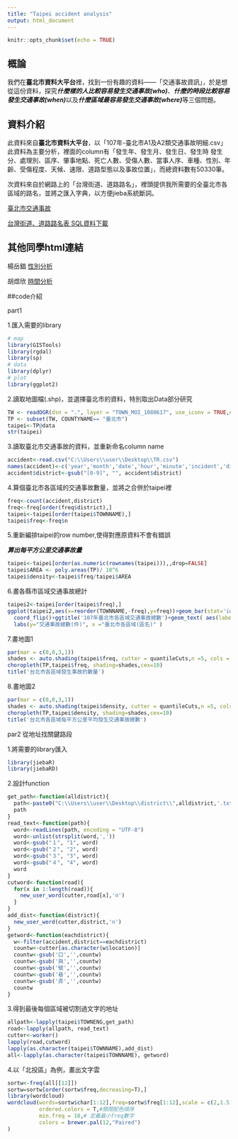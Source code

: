 ```yaml
---
title: "Taipei accident analysis"
output: html_document
---
```


```r
knitr::opts_chunk$set(echo = TRUE)
```

## 概論

我們在**臺北市資料大平台**裡，找到一份有趣的資料——「交通事故資訊」，於是想從這份資料，探究***什麼樣的人比較容易發生交通事故(who)***、***什麼的時段比較容易發生交通事故(when)***以及***什麼區域最容易發生交通事故(where)***等三個問題。

## 資料介紹

此資料來自**臺北市資料大平台**，以「107年-臺北市A1及A2類交通事故明細.csv」此資料為主要分析，裡面的column有「發生年、發生月、發生日、發生時	發生分、處理別、區序、肇事地點、死亡人數、受傷人數、當事人序、車種、性別、年齡、受傷程度、天候、速限、道路型態以及事故位置」，而總資料數有50330筆。

次資料來自於網路上的「台灣街道、道路路名」，裡頭提供我所需要的全臺北市各區域的路名，並將之匯入字典，以方便jieba系統斷詞。

[臺北市交通事故](https://data.taipei/#/dataset/detail?id=2f238b4f-1b27-4085-93e9-d684ef0e2735)

[台灣街道、道路路名表 SQL資料下載](http://blog.davidou.org/archives/583)


## 其他同學html連結

楊岳錩
[性別分析](https://cinnyhu.github.io/Class/Week3/wwww.html)

胡煜欣
[時間分析](https://cinnyhu.github.io/Class/Week3/wwww.html)





##code介紹

part1

1.匯入需要的library
```r
# map
library(GISTools)
library(rgdal)
library(sp)
# data
library(dplyr)
# plot
library(ggplot2)
```


2.讀取地圖檔(.shp)，並選擇臺北市的資料，特別取出Data部分研究

```r
TW <- readOGR(dsn = ".", layer = "TOWN_MOI_1080617", use_iconv = TRUE,encoding="UTF-8") # 台灣村里界 (面資料)
TP <- subset(TW, COUNTYNAME== "臺北市") 
taipei<-TP@data
str(taipei)
```

3.讀取臺北市交通事故的資料，並重新命名column name

```r
accident<-read.csv("C:\\Users\\user\\Desktop\\TR.csv")
names(accident)<-c('year','month','date','hour','minute','incident','district','location','death','injured','order','type','sex','age','degree','weather','rate','road','accident_type')
accident$district<-gsub("[0-9]", "", accident$district)
```

4.算個臺北市各區域的交通事故數量，並將之合併於taipei裡

```r
freq<-count(accident,district)
freq<-freq[order(freq$district),]
taipei<-taipei[order(taipei$TOWNNAME),]
taipei$freq<-freq$n
```

5.重新編排taipei的row number,使得對應原資料不會有錯誤

***算出每平方公里交通事故量***

```r
taipei<-taipei[order(as.numeric(rownames(taipei))),,drop=FALSE]
taipei$AREA <- poly.areas(TP)/ 10^6
taipei$density<-taipei$freq/taipei$AREA
```

6.畫各縣市區域交通事故總計

```r
taipei2<-taipei[order(taipei$freq),]
ggplot(taipei2,aes(x=reorder(TOWNNAME,-freq),y=freq))+geom_bar(stat='identity',color='skyblue',fill='steelblue')+
  coord_flip()+ggtitle('107年臺北市各區域交通事故總數')+geom_text( aes(label =freq), color=('red'), size = 5)+
  labs(y="交通事故總數(件)", x ="臺北市各區域(區名)" )
```

7.畫地圖1

```r
par(mar = c(0,0,3,1)) 
shades <- auto.shading(taipei$freq, cutter = quantileCuts,n =5, cols = brewer.pal(5, "Reds"))
choropleth(TP,taipei$freq, shading=shades,cex=10) 
title('台北市各區域發生事故的數量')
```

8.畫地圖2

```r
par(mar = c(0,0,3,1)) 
shades <- auto.shading(taipei$density, cutter = quantileCuts,n =5, cols = brewer.pal(5, "Reds"))
choropleth(TP,taipei$density, shading=shades,cex=10) 
title('台北市各區域每平方公里平均發生交通事故總數')
```

par2 從地址找關鍵路段

1.將需要的library匯入

```r
library(jiebaR)
library(jiebaRD)
```

2.設計function

```r
get_path<-function(alldistrict){
  path<-paste0("C:\\Users\\user\\Desktop\\district\\",alldistrict,'.txt')
  path
}
read_text<-function(path){
  word<-readLines(path, encoding = "UTF-8")
  word<-unlist(strsplit(word,','))
  word<-gsub("１", "1", word)
  word<-gsub("２", "2", word)
  word<-gsub("３", "3", word)
  word<-gsub("４", "4", word)
  word
}
cutword<-function(road){
  for(x in 1:length(road)){
    new_user_word(cutter,road[x],'n')
  }
}
add_dist<-function(district){
  new_user_word(cutter,district,'n')
}
getword<-function(eachdistrict){
  w<-filter(accident,district==eachdistrict)
  countw<-cutter[as.character(w$location)]
  countw<-gsub('口','',countw)
  countw<-gsub('與','',countw)
  countw<-gsub('號','',countw)
  countw<-gsub('巷','',countw)
  countw<-gsub('弄','',countw)
  countw
}
```

3.得到最後每個區域被切割過文字的地址

```r
allpath<-lapply(taipei$TOWNENG,get_path)
road<-lapply(allpath, read_text)
cutter<-worker()
lapply(road,cutword)
lapply(as.character(taipei$TOWNNAME),add_dist)
all<-lapply(as.character(taipei$TOWNNAME), getword)
```

4.以「北投區」為例，畫出文字雲

```r
sortw<-freq(all[[12]])
sortw=sortw[order(sortw$freq,decreasing=T),]
library(wordcloud)
wordcloud(words=sortw$char[1:12],freq=sortw$freq[1:12],scale = c(2,1.5), # 給定文字尺寸的區間（向量）
          ordered.colors = T,#關閉配色順序
          min.freq = 10,# 定義最小freq數字
          colors = brewer.pal(12,"Paired")
)
```


